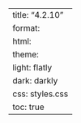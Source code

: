 ---
title: "4.2.10"
format:
    html:
        theme:
            light: flatly
            dark: darkly
        css: styles.css
        toc: true
---